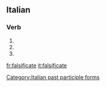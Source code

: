 ==Italian==

===Verb===
{{head|it|verb form}}

# {{inflection of|falsificare||2|p|pres|indc|lang=it}}
# {{inflection of|falsificare||2|p|impr|lang=it}}
# {{feminine plural of|falsificato|lang=it}}

[[Category:Italian past participle forms]]

[[fr:falsificate]]
[[it:falsificate]]